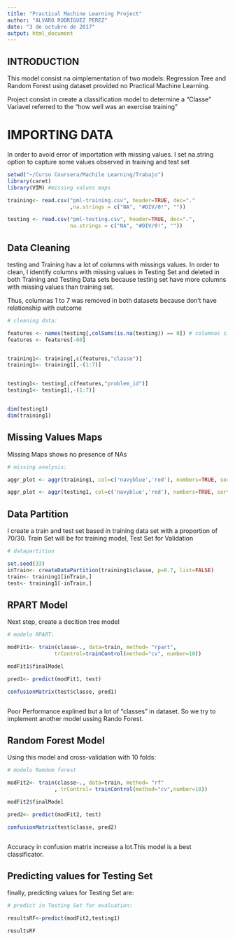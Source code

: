 ---
title: "Practical Machine Learning Project"
author: "ALVARO RODRIGUEZ PEREZ"
date: "3 de octubre de 2017"
output: html_document
---

## INTRODUCTION

This  model consist na oimplementation of two models: Regression Tree and Random Forest using dataset provided no Practical Machine Learning.

Project consist in create a classification model to determine a "Classe" Variavel referred to the "how well was an exercise training"


# IMPORTING DATA

In order to avoid error of importation with missing values. I set na.string option to capture some values observed in training and test set

```{r }
setwd("~/Curso Coursera/Machile Learning/Trabajo")
library(caret)
library(VIM) #missing values maps

training<- read.csv("pml-training.csv", header=TRUE, dec="."
                    ,na.strings = c("NA", "#DIV/0!", ""))

testing <- read.csv("pml-testing.csv", header=TRUE, dec=".",
                    na.strings = c("NA", "#DIV/0!", ""))

```

## Data Cleaning

testing and Training hav a lot of columns with missings values. In order to clean, I identify columns with missing values in Testing Set and deleted in both Training and Testing Data sets because testing set have more columns with missing values than training set.

Thus, columnas 1 to 7 was removed in both datasets because don't have relationship with outcome


```{r }
# cleaning data:

features <- names(testing[,colSums(is.na(testing)) == 0]) # columnas sin NAs
features <- features[-60]


training1<- training[,c(features,"classe")]
training1<- training1[,-(1:7)]


testing1<- testing[,c(features,"problem_id")]
testing1<- testing1[,-(1:7)]


dim(testing1)
dim(training1)


```


## Missing Values Maps

Missing Maps shows no presence of NAs


```{r, echo=FALSE }
# missing analysis:

aggr_plot <- aggr(training1, col=c('navyblue','red'), numbers=TRUE, sortVars=TRUE, labels=names(data), cex.axis=.4, gap=3, ylab=c("Histogram of missing data","Pattern"))

aggr_plot <- aggr(testing1, col=c('navyblue','red'), numbers=TRUE, sortVars=TRUE, labels=names(data), cex.axis=.4, gap=3, ylab=c("Histogram of missing data","Pattern"))


```

## Data Partition

I create a train and test set based in training data set with a proportion of 70/30. Train Set will be for training model, Test Set for Validation

```{r }
# datapartition

set.seed(33)
inTrain<- createDataPartition(training1$classe, p=0.7, list=FALSE)
train<- training1[inTrain,]
test<- training1[-inTrain,]


```

## RPART Model

Next step, create a decition tree model

```{r }
# modelo RPART:

modFit1<- train(classe~., data=train, method= "rpart",
               trControl=trainControl(method="cv", number=10))

modFit1$finalModel

pred1<- predict(modFit1, test)

confusionMatrix(test$classe, pred1)



```

Poor Performance explined but a lot of "classes" in dataset. So we try to implement another model ussing Rando Forest.


## Random Forest Model

Using this model and cross-validation with 10 folds:  

```{r }
# modelo Ramdom forest

modFit2<- train(classe~., data=train, method= "rf"
               , trControl= trainControl(method="cv",number=10))

modFit2$finalModel

pred2<- predict(modFit2, test)

confusionMatrix(test$classe, pred2)



```

Accuracy in confusion matrix increase a lot.This model is a best classificator.

## Predicting values for Testing Set

finally, predicting values for Testing Set are:  

```{r }
# predict in Testing Set for evaluation:

resultsRF<-predict(modFit2,testing1)

resultsRF
```




